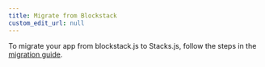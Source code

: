 ```yaml
---
title: Migrate from Blockstack
custom_edit_url: null
---
```


To migrate your app from blockstack.js to Stacks.js, follow the steps in the [migration guide](https://github.com/hirosystems/stacks.js/blob/master/.github/MIGRATION.md).
